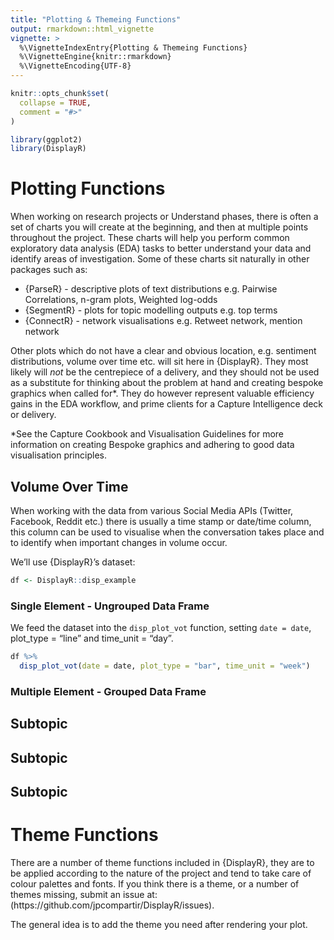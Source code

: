 ```yaml
---
title: "Plotting & Themeing Functions"
output: rmarkdown::html_vignette
vignette: >
  %\VignetteIndexEntry{Plotting & Themeing Functions}
  %\VignetteEngine{knitr::rmarkdown}
  %\VignetteEncoding{UTF-8}
---
```


```r
knitr::opts_chunk$set(
  collapse = TRUE,
  comment = "#>"
)
```

```r
library(ggplot2)
library(DisplayR)
```

# Plotting Functions

When working on research projects or Understand phases, there is often a set of charts you will create at the beginning, and then at multiple points throughout the project. These charts will help you perform common exploratory data analysis (EDA) tasks to better understand your data and identify areas of investigation. Some of these charts sit naturally in other packages such as:

* {ParseR} - descriptive plots of text distributions e.g. Pairwise Correlations, n-gram plots, Weighted log-odds
* {SegmentR} - plots for topic modelling outputs e.g. top terms
* {ConnectR} - network visualisations e.g. Retweet network, mention network

Other plots which do not have a clear and obvious location, e.g. sentiment distributions, volume over time etc. will sit here in {DisplayR}. They most likely will *not* be the centrepiece of a delivery, and they should not be used as a substitute for thinking about the problem at hand and creating bespoke graphics when called for*. They do however represent valuable efficiency gains in the EDA workflow, and prime clients for a Capture Intelligence deck or delivery.

*See the Capture Cookbook and Visualisation Guidelines for more information on creating Bespoke graphics and adhering to good data visualisation principles.

## Volume Over Time

When working with the data from various Social Media APIs (Twitter, Facebook, Reddit etc.) there is usually a time stamp or date/time column, this column can be used to visualise when the conversation takes place and to identify when important changes in volume occur.

We'll use {DisplayR}'s dataset:
```r
df <- DisplayR::disp_example
```

### Single Element - Ungrouped Data Frame

We feed the dataset into the `disp_plot_vot` function, setting `date = date`, plot_type = "line" and time_unit = "day".

```r
df %>%
  disp_plot_vot(date = date, plot_type = "bar", time_unit = "week")
```


### Multiple Element - Grouped Data Frame
 
## Subtopic

## Subtopic

## Subtopic

# Theme Functions

There are a number of theme functions included in {DisplayR}, they are to be applied according to the nature of the project and tend to take care of colour palettes and fonts. If you think there is a theme, or a number of themes missing, submit an issue at: (https://github.com/jpcompartir/DisplayR/issues). 

The general idea is to add the theme you need after rendering your plot.
